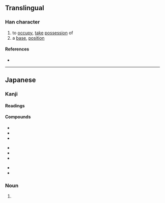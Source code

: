 {{character info/new}}
==Translingual==
{{Han simplified forms|據|拠|据}}

===Han character===
{{Han char|rn=64|rad=手|as=05|sn=8|four=|canj=QHEN|ids=⿰扌処}}

# to [[occupy]], [[take]] [[possession]] of
# a [[base]], [[position]]

====References====
* {{Han ref|kx=0427.161|dkj=11985|dj=0776.110|hdz=31856.031|uh=62E0|ud=25312}}

----

==Japanese==
{{ja-kanji forms|拠|據}}

===Kanji===
{{ja-kanji|grade=c|rs=手05|kyu=據}}

====Readings====
{{ja-readings
|goon=こ
|kanon=きょ
|kun=よ-る, よりどころ-
}}

====Compounds====
{{top3}}
* {{ja-r|証拠|しょうこ}}
* {{ja-r|根拠|こんきょ}}
* {{ja-r|拠点|きょてん}}
{{mid3}}
* {{ja-r|人証|にんしょう}}
* {{ja-r|人的証拠|じんてきしょうこ}}
* {{ja-r|物的証拠|ぶってきしょうこ}}
{{mid3}}
* {{ja-r|物証|ぶっしょう}}
* {{ja-r|準拠|じゅんきょ}}
{{bottom}}

===Noun===
{{ja-noun|よりどころ}}

# {{alternative form of|拠り所|lang=ja}}